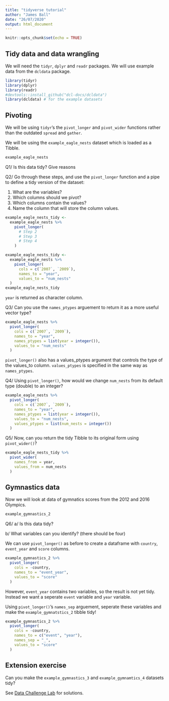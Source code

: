 ---
title: "tidyverse tutorial"
author: "James Ball"
date: "26/07/2020"
output: html_document
---

```{r setup, include=FALSE}
knitr::opts_chunk$set(echo = TRUE)
```

## Tidy data and data wrangling

We will need the `tidyr`, `dplyr` and `readr` packages. We will use example data
from the `dcldata` package.

```{r packages, warning=FALSE, message=FALSE}
library(tidyr)
library(dplyr)
library(readr)
#devtools::install_github("dcl-docs/dcldata")
library(dcldata) # for the example datasets
```

## Pivoting

We will be using `tidyr`'s the `pivot_longer` and `pivot_wider` functions rather
than the outdated `spread` and `gather`.

We will be using the `example_eagle_nests` dataset which is loaded as a Tibble.

```{r data}
example_eagle_nests
```

Q1/
Is this data tidy? Give reasons

Q2/
Go through these steps, and use the `pivot_longer` function and a pipe to define
a tidy version of the dataset:

1. What are the variables?
2. Which columns should we pivot?
3. Which columns contain the values?
4. Name the column that will store the column values.


```{r pivot_long, eval=FALSE}
example_eagle_nests_tidy <-   
  example_eagle_nests %>% 
    pivot_longer(
      # Step 2
      # Step 3
      # Step 4
    )
```
```{r pivot_long_run, echo=FALSE}
example_eagle_nests_tidy <-
  example_eagle_nests %>% 
    pivot_longer(
      cols = c(`2007`, `2009`), 
      names_to = "year", 
      values_to = "num_nests"
  )
example_eagle_nests_tidy
```

`year` is returned as character column.

Q3/ Can you use the `names_ptypes` arguement to return it as a more useful vector type?

```{r names, echo=FALSE}
example_eagle_nests %>% 
  pivot_longer(
    cols = c(`2007`, `2009`), 
    names_to = "year", 
    names_ptypes = list(year = integer()),
    values_to = "num_nests"
  )
```

`pivot_longer()` also has a values_ptypes argument that controls the type of the values_to column. `values_ptypes` is specified in the same way as `names_ptypes`.

Q4/ Using `pivot_longer()`, how would we change `num_nests` from its default type (double) to an integer?

```{r values, echo=FALSE}
example_eagle_nests %>% 
  pivot_longer(
    cols = c(`2007`, `2009`), 
    names_to = "year", 
    names_ptypes = list(year = integer()),
    values_to = "num_nests",
    values_ptypes = list(num_nests = integer())
  )

```


Q5/ Now, can you return the tidy Tibble to its original form using `pivot_wider()`?


```{r privot_wider, echo=FALSE}
example_eagle_nests_tidy %>% 
  pivot_wider(
    names_from = year, 
    values_from = num_nests
  )
```

## Gymnastics data

Now we will look at data of gymnatics scores from the 2012 and 2016 Olympics.

```{r gymdata}
example_gymnastics_2
```
Q6/ a/ Is this data tidy?

b/ What variables can you identify? (there should be four)

We can use `pivot_longer()` as before to create a dataframe with `country`, `event_year` and `score` columns.
```{r gymlong}
example_gymnastics_2 %>% 
  pivot_longer(
    cols = -country,
    names_to = "event_year",
    values_to = "score"
  )
```

However, `event_year` contains two variables, so the result is not yet tidy. Instead we want a seperate `event` variable and `year` variable.

Using `pivot_longer()`'s `names_sep` arguement, seperate these variables and make the `example_gymnatstics_2` tibble tidy!

```{r gymtidy, echo=FALSE}
example_gymnastics_2 %>% 
  pivot_longer(
    cols = -country,
    names_to = c("event", "year"),
    names_sep = "_",
    values_to = "score"
  )
```


## Extension exercise

Can you make the `example_gymnastics_3` and `example_gymnamtics_4` datasets tidy?


See [Data Challenge Lab](https://dcl-wrangle.stanford.edu/) for solutions.